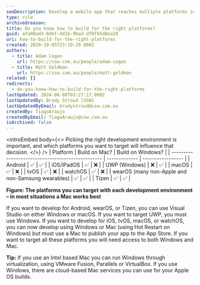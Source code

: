 ```yaml
---
seoDescription: Develop a mobile app that reaches multiple platforms including Android, iOS, watchOS and more by choosing the right development environment for your needs.
type: rule
archivedreason:
title: Do you know how to build for the right platforms?
guid: afa00ad3-8d6f-4d1b-9bad-df8f65d0ea20
uri: how-to-build-for-the-right-platforms
created: 2020-10-05T23:10:29.000Z
authors:
  - title: Adam Cogan
    url: https://ssw.com.au/people/adam-cogan
  - title: Matt Goldman
    url: https://ssw.com.au/people/matt-goldman
related: []
redirects:
  - do-you-know-how-to-build-for-the-right-platforms
lastUpdated: 2024-06-08T03:27:17.000Z
lastUpdatedBy: Brady Stroud [SSW]
lastUpdatedByEmail: bradystroud@ssw.com.au
createdBy: TiagoAraujo
createdByEmail: TiagoAraujo@ssw.com.au
isArchived: false
---
```


<introEmbed
  body={<>
Picking the right development environment is important, and which platforms you want to target will influence that decision.
  </>}
/>
| Platform                                          | Build on Mac? | Build on Windows? |
| ------------------------------------------------- | ------------- | ----------------- |
| Android                                           | ✅            | ✅                |
| iOS/iPadOS                                        | ✅            | ❌                |
| UWP (Windows)                                     | ❌            | ✅                |
| macOS                                             | ✅            | ❌                |
| tvOS                                              | ✅            | ❌                |
| watchOS                                           | ✅            | ❌                |
| wearOS (many non-Apple and non-Samsung wearables) | ✅            | ✅                |
| Tizen                                             | ✅            | ✅                |

**Figure: The platforms you can target with each development environment – in most situations a Mac works best**

If you want to develop for Android, wearOS, or Tizen, you can use Visual Studio on either Windows or macOS. If you want to target UWP, you must use Windows. If you want to develop for iOS, tvOS, macOS, or watchOS, you can now develop using Windows or Mac (using Hot Restart on Windows) but must use a Mac to publish your app to the App Store. If you want to target all these platforms you will need access to both Windows and Mac.

**Tip:** If you use an Intel based Mac you can run Windows through virtualization, using VMware Fusion, Parallels or VirtualBox. If you use Windows, there are cloud-based Mac services you can use for your Apple OS builds.
